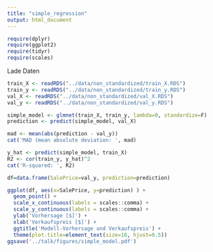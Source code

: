 ```yaml
---
title: "simple_regression"
output: html_document
---
```


```r
require(dplyr)
require(ggplot2)
require(tidyr)
require(scales)
```

Lade Daten
```r
train_X <- readRDS("../data/non_standardized/train_X.RDS")
train_y <- readRDS("../data/non_standardized/train_y.RDS")
val_X <- readRDS("../data/non_standardized/val_X.RDS")
val_y <- readRDS("../data/non_standardized/val_y.RDS")
```


```r
simple_model <- glmnet(train_X, train_y, lambda=0, standardize=F)
prediction <- predict(simple_model, val_X)

mad <- mean(abs(prediction - val_y))
cat('MAD (mean absolute deviation: ', mad)
```

```r
y_hat <- predict(simple_model, train_X)
R2 <- cor(train_y, y_hat)^2
cat('R-squared: ', R2)
```


```r
df=data.frame(SalePrice=val_y, prediction=prediction)

ggplot(df, aes(x=SalePrice, y=prediction) ) +
  geom_point() +
  scale_x_continuous(labels = scales::comma) +
  scale_y_continuous(labels = scales::comma) +
  ylab('Vorhersage [$]') +
  xlab('Verkaufspreis [$]') +
  ggtitle('Modell-Vorhersage und Verkaufspreis') + 
  theme(plot.title=element_text(size=16, hjust=0.5))
ggsave('../talk/figures/simple_model.pdf')
```


